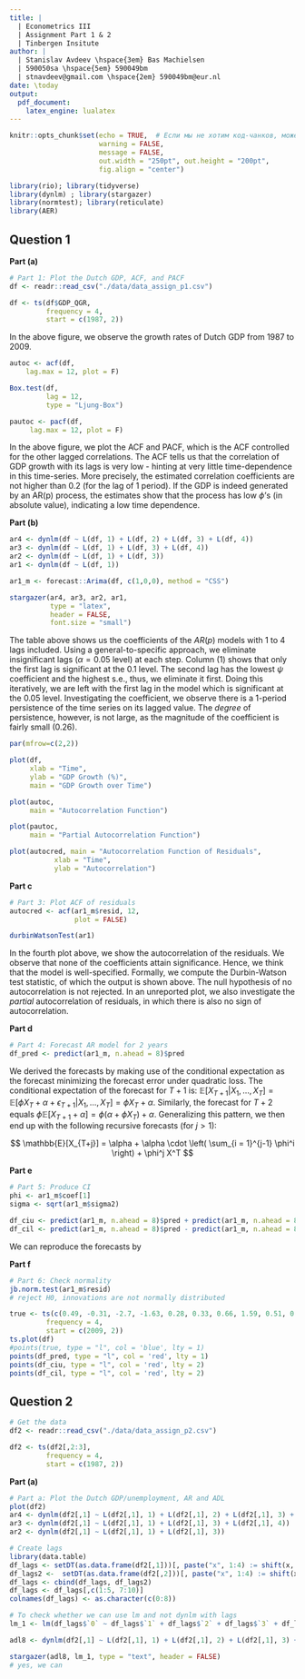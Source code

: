 ```yaml
---
title: | 
  | Econometrics III
  | Assignment Part 1 & 2
  | Tinbergen Insitute
author: |
  | Stanislav Avdeev \hspace{3em} Bas Machielsen 
  | 590050sa \hspace{5em} 590049bm 
  | stnavdeev@gmail.com \hspace{2em} 590049bm@eur.nl
date: \today
output: 
  pdf_document: 
    latex_engine: lualatex
---
```


```r
knitr::opts_chunk$set(echo = TRUE,  # Если мы не хотим код-чанков, можем менять на echo = FALSE
                      warning = FALSE,
                      message = FALSE,
                      out.width = "250pt", out.height = "200pt", 
                      fig.align = "center")

library(rio); library(tidyverse)
library(dynlm) ; library(stargazer)
library(normtest); library(reticulate)
library(AER)

```

<!-- I created a file .Renviron, where the python distribution is located on my system. You can find that by opening a terminal, and entering `$ which -a python python3`. Then, in RStudio, use `usethis::edit_r_environ()`, and add `RETICULATE_PYTHON="/Users/basmachielsen/opt/anaconda3/bin/python"` (or your directory) on a new line to the file. In this way, we can seamlessly interchange R and Python code chunks. Restart RStudio, and then everything is ready to go: --> 

## Question 1

**Part (a)**

```r
# Part 1: Plot the Dutch GDP, ACF, and PACF
df <- readr::read_csv("./data/data_assign_p1.csv")

df <- ts(df$GDP_QGR, 
         frequency = 4, 
         start = c(1987, 2))
```

In the above figure, we observe the growth rates of Dutch GDP from 1987 to 2009. 

```r
autoc <- acf(df, 
    lag.max = 12, plot = F) 

Box.test(df, 
         lag = 12, 
         type = "Ljung-Box")

pautoc <- pacf(df, 
     lag.max = 12, plot = F) 

```

In the above figure, we plot the ACF and PACF, which is the ACF controlled for the other lagged correlations. The ACF tells us that the correlation of GDP growth with its lags is very low - hinting at very little time-dependence in this time-series. More precisely, the estimated correlation coefficients are not higher than 0.2 (for the lag of 1 period). If the GDP is indeed generated by an AR(p) process, the estimates show that the process has low $\phi$'s (in absolute value), indicating a low time dependence. 

**Part (b)**

```r
ar4 <- dynlm(df ~ L(df, 1) + L(df, 2) + L(df, 3) + L(df, 4))
ar3 <- dynlm(df ~ L(df, 1) + L(df, 3) + L(df, 4))
ar2 <- dynlm(df ~ L(df, 1) + L(df, 3))
ar1 <- dynlm(df ~ L(df, 1))

ar1_m <- forecast::Arima(df, c(1,0,0), method = "CSS")

stargazer(ar4, ar3, ar2, ar1, 
          type = "latex", 
          header = FALSE,
          font.size = "small")

```

The table above shows us the coefficients of the $AR(p)$ models with 1 to 4 lags included. Using a general-to-specific approach, we eliminate insignificant lags ($\alpha = 0.05$ level) at each step. Column (1) shows that only the first lag is significant at the 0.1 level. The second lag has the lowest $\psi$ coefficient and the highest s.e., thus, we eliminate it first. Doing this iteratively, we are left with the first lag in the model which is significant at the 0.05 level. Investigating the coefficient, we observe there is a 1-period persistence of the time series on its lagged value. The _degree_ of persistence, however, is not large, as the magnitude of the coefficient is fairly small (0.26). 

```r
par(mfrow=c(2,2))

plot(df, 
     xlab = "Time", 
     ylab = "GDP Growth (%)", 
     main = "GDP Growth over Time")

plot(autoc, 
     main = "Autocorrelation Function")

plot(pautoc, 
     main = "Partial Autocorrelation Function")

plot(autocred, main = "Autocorrelation Function of Residuals", 
           xlab = "Time", 
           ylab = "Autocorrelation")

```

**Part c**

```r
# Part 3: Plot ACF of residuals
autocred <- acf(ar1_m$resid, 12, 
                plot = FALSE)

durbinWatsonTest(ar1)

```

In the fourth plot above, we show the autocorrelation of the residuals. We observe that none of the coefficients attain significance. Hence, we think that the model is well-specified. Formally, we compute the Durbin-Watson test statistic, of which the output is shown above. The null hypothesis of no autocorrelation is not rejected. In an unreported plot, we also investigate the _partial_ autocorrelation of residuals, in which there is also no sign of autocorrelation. 


**Part d**

```r
# Part 4: Forecast AR model for 2 years
df_pred <- predict(ar1_m, n.ahead = 8)$pred

```

We derived the forecasts by making use of the conditional expectation as the forecast minimizing the forecast error under quadratic loss. The conditional expectation of the forecast for $T+1$ is: $\mathbb{E}[X_{T+1} | X_1, \dots, X_T] = \mathbb{E}[\phi X_T + \alpha + \epsilon_{T+1} | X_1, \dots, X_T] = \phi X_T + \alpha$. Similarly, the forecast for $T+2$ equals $\phi \mathbb{E}[X_{T+1} + \alpha] = \phi (\alpha + \phi X_T) + \alpha$. Generalizing this pattern, we then end up with the following recursive forecasts (for $j > 1$):

$$
\mathbb{E}[X_{T+j}] = \alpha + \alpha \cdot \left( \sum_{i = 1}^{j-1} \phi^i \right) + \phi^j X^T
$$

**Part e**

```r
# Part 5: Produce CI
phi <- ar1_m$coef[1]
sigma <- sqrt(ar1_m$sigma2)

df_ciu <- predict(ar1_m, n.ahead = 8)$pred + predict(ar1_m, n.ahead = 8)$se*1.96
df_cil <- predict(ar1_m, n.ahead = 8)$pred - predict(ar1_m, n.ahead = 8)$se*1.96
```

We can reproduce the forecasts by 

**Part f**

```r
# Part 6: Check normality
jb.norm.test(ar1_m$resid)
# reject H0, innovations are not normally distributed
```

```r
true <- ts(c(0.49, -0.31, -2.7, -1.63, 0.28, 0.33, 0.66, 1.59, 0.51, 0.71, 0.81), 
         frequency = 4, 
         start = c(2009, 2))
ts.plot(df)
#points(true, type = "l", col = 'blue', lty = 1)
points(df_pred, type = "l", col = 'red', lty = 1)
points(df_ciu, type = "l", col = 'red', lty = 2)
points(df_cil, type = "l", col = 'red', lty = 2)
```

## Question 2

```r
# Get the data
df2 <- readr::read_csv("./data/data_assign_p2.csv")

df2 <- ts(df2[,2:3], 
         frequency = 4, 
         start = c(1987, 2))
```

**Part (a)**

```r
# Part a: Plot the Dutch GDP/unemployment, AR and ADL
plot(df2)
ar4 <- dynlm(df2[,1] ~ L(df2[,1], 1) + L(df2[,1], 2) + L(df2[,1], 3) + L(df2[,1], 4))
ar3 <- dynlm(df2[,1] ~ L(df2[,1], 1) + L(df2[,1], 3) + L(df2[,1], 4))
ar2 <- dynlm(df2[,1] ~ L(df2[,1], 1) + L(df2[,1], 3))

# Create lags
library(data.table)
df_lags <- setDT(as.data.frame(df2[,1]))[, paste("x", 1:4) := shift(x, 1:4)][]
df_lags2 <-  setDT(as.data.frame(df2[,2]))[, paste("x", 1:4) := shift(x, 1:4)][]
df_lags <- cbind(df_lags, df_lags2)
df_lags <- df_lags[,c(1:5, 7:10)]
colnames(df_lags) <- as.character(c(0:8))

# To check whether we can use lm and not dynlm with lags 
lm_1 <- lm(df_lags$`0` ~ df_lags$`1` + df_lags$`2` + df_lags$`3` + df_lags$`4` + df_lags$`5` + df_lags$`6` + df_lags$`7` + df_lags$`8`, df_lags)

adl8 <- dynlm(df2[,1] ~ L(df2[,1], 1) + L(df2[,1], 2) + L(df2[,1], 3) + L(df2[,1], 4) + L(df2[,2], 1) + L(df2[,2], 2) + L(df2[,2], 3) + L(df2[,2], 4))

stargazer(adl8, lm_1, type = "text", header = FALSE)
# yes, we can
```

